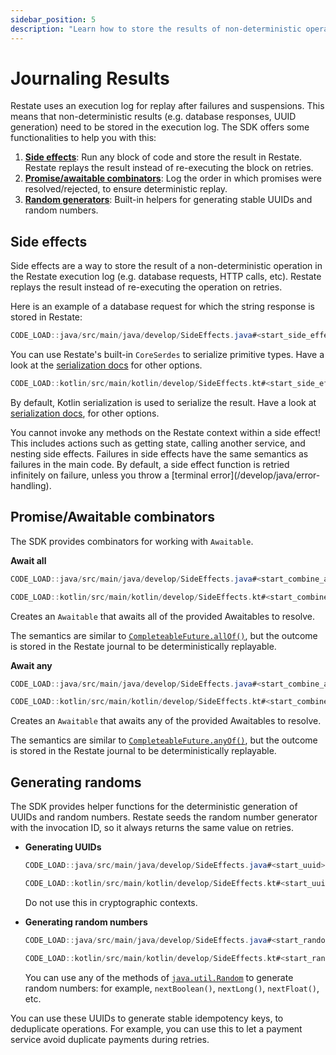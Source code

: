 ```yaml
---
sidebar_position: 5
description: "Learn how to store the results of non-deterministic operations."
---
```



# Journaling Results

Restate uses an execution log for replay after failures and suspensions.
This means that non-deterministic results (e.g. database responses, UUID generation) need to be stored in the execution log.
The SDK offers some functionalities to help you with this:
1. **[Side effects](/develop/java/side-effects#side-effects)**: Run any block of code and store the result in Restate. Restate replays the result instead of re-executing the block on retries.
2. **[Promise/awaitable combinators](/develop/java/side-effects#promise-awaitable-combinators)**: Log the order in which promises were resolved/rejected, to ensure deterministic replay.
3. **[Random generators](/develop/java/side-effects#built-in-helper-functions)**: Built-in helpers for generating stable UUIDs and random numbers.


## Side effects
Side effects are a way to store the result of a non-deterministic operation in the Restate execution log (e.g. database requests, HTTP calls, etc).
Restate replays the result instead of re-executing the operation on retries.

Here is an example of a database request for which the string response is stored in Restate:

<Tabs groupId="sdk" queryString>
<TabItem value="java" label="Java">

```java
CODE_LOAD::java/src/main/java/develop/SideEffects.java#<start_side_effect>-<end_side_effect>
```

You can use Restate's built-in `CoreSerdes` to serialize primitive types.
Have a look at the [serialization docs](/develop/java/serialization) for other options.

</TabItem>
<TabItem value="kotlin" label="Kotlin">

```kotlin
CODE_LOAD::kotlin/src/main/kotlin/develop/SideEffects.kt#<start_side_effect>-<end_side_effect>
```

By default, Kotlin serialization is used to serialize the result.
Have a look at [serialization docs](/develop/java/serialization), for other options.

</TabItem>
</Tabs>

<Admonition type="info">
You cannot invoke any methods on the Restate context within a side effect!
This includes actions such as getting state, calling another service, and nesting side effects.
</Admonition>

<Admonition type="info" title="Side effect failure semantics">
Failures in side effects have the same semantics as failures in the main code.
By default, a side effect function is retried infinitely on failure, unless you throw a [terminal error](/develop/java/error-handling).
</Admonition>

## Promise/Awaitable combinators

The SDK provides combinators for working with `Awaitable`.

**Await all**

<Tabs groupId="sdk" queryString>
<TabItem value="java" label="Java">

```java
CODE_LOAD::java/src/main/java/develop/SideEffects.java#<start_combine_all>-<end_combine_all>
```

</TabItem>
<TabItem value="kotlin" label="Kotlin">

```kotlin
CODE_LOAD::kotlin/src/main/kotlin/develop/SideEffects.kt#<start_combine_all>-<end_combine_all>
```

</TabItem>
</Tabs>

Creates an `Awaitable` that awaits all of the provided Awaitables to resolve.

The semantics are similar to [`CompleteableFuture.allOf()`](https://docs.oracle.com/en/java/javase/17/docs/api/java.base/java/util/concurrent/CompletableFuture.html#allOf(java.util.concurrent.CompletableFuture...)), but the outcome is stored in the Restate journal to be deterministically replayable.

**Await any**

<Tabs groupId="sdk" queryString>
<TabItem value="java" label="Java">

```java
CODE_LOAD::java/src/main/java/develop/SideEffects.java#<start_combine_any>-<end_combine_any>
```

</TabItem>
<TabItem value="kotlin" label="Kotlin">

```kotlin
CODE_LOAD::kotlin/src/main/kotlin/develop/SideEffects.kt#<start_combine_any>-<end_combine_any>
```

</TabItem>
</Tabs>

Creates an `Awaitable` that awaits any of the provided Awaitables to resolve.

The semantics are similar to [`CompleteableFuture.anyOf()`](https://docs.oracle.com/en/java/javase/17/docs/api/java.base/java/util/concurrent/CompletableFuture.html#anyOf(java.util.concurrent.CompletableFuture...)), but the outcome is stored in the Restate journal to be deterministically replayable.

## Generating randoms
The SDK provides helper functions for the deterministic generation of UUIDs and random numbers.
Restate seeds the random number generator with the invocation ID, so it always returns the same value on retries.

- **Generating UUIDs**

    <Tabs groupId="sdk" queryString>
    <TabItem value="java" label="Java">

    ```java
    CODE_LOAD::java/src/main/java/develop/SideEffects.java#<start_uuid>-<end_uuid>
    ```

    </TabItem>
    <TabItem value="kotlin" label="Kotlin">

    ```kotlin
    CODE_LOAD::kotlin/src/main/kotlin/develop/SideEffects.kt#<start_uuid>-<end_uuid>
    ```

    </TabItem>
    </Tabs>

    Do not use this in cryptographic contexts.

- **Generating random numbers**

    <Tabs groupId="sdk" queryString>
    <TabItem value="java" label="Java">

    ```java
    CODE_LOAD::java/src/main/java/develop/SideEffects.java#<start_random_nb>-<end_random_nb>
    ```

    </TabItem>
    <TabItem value="kotlin" label="Kotlin">

    ```kotlin
    CODE_LOAD::kotlin/src/main/kotlin/develop/SideEffects.kt#<start_random_nb>-<end_random_nb>
    ```

    </TabItem>
    </Tabs>

    You can use any of the methods of [`java.util.Random`](https://docs.oracle.com/en/java/javase/11/docs/api/java.base/java/util/Random.html) to generate random numbers: for example, `nextBoolean()`, `nextLong()`, `nextFloat()`, etc.

<Admonition type="tip" title="Generate stable idempotency tokens in a single line of code">
    You can use these UUIDs to generate stable idempotency keys, to deduplicate operations.
    For example, you can use this to let a payment service avoid duplicate payments during retries.
</Admonition>